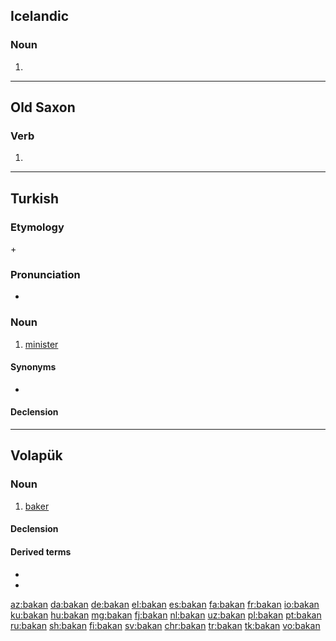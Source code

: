 ==Icelandic==

===Noun===
{{is-noun form}}

# {{is-inflection of|baka|def|nom|s}}

----

==Old Saxon==

===Verb===
{{osx-verb}}

# {{alternative form of|bakkan|lang=osx}}

----

==Turkish==

===Etymology===
{{m|tr|bak||look}} + {{m|tr|-an||-er}}

===Pronunciation===
* {{IPA|/bɑ.kɑn/|lang=tr}}

===Noun===
{{tr-noun|ı|lar}}

# [[minister]]

====Synonyms====
* {{l|tr|vekil}}

====Declension====
{{tr-noun-c|ı|d|pred=+|poss=+}}

----

==Volapük==

===Noun===
{{vo-noun}}

# [[baker]]

====Declension====
{{vo-decl-noun}}

====Derived terms====
* {{l|vo|hibakan}}
* {{l|vo|jibakan}}

[[az:bakan]]
[[da:bakan]]
[[de:bakan]]
[[el:bakan]]
[[es:bakan]]
[[fa:bakan]]
[[fr:bakan]]
[[io:bakan]]
[[ku:bakan]]
[[hu:bakan]]
[[mg:bakan]]
[[fj:bakan]]
[[nl:bakan]]
[[uz:bakan]]
[[pl:bakan]]
[[pt:bakan]]
[[ru:bakan]]
[[sh:bakan]]
[[fi:bakan]]
[[sv:bakan]]
[[chr:bakan]]
[[tr:bakan]]
[[tk:bakan]]
[[vo:bakan]]